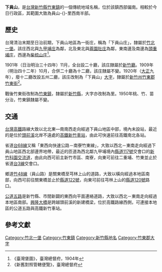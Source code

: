 {{noteTA
|1 = zh-cn:庄; zh-hk:庄; zh-tw:庄;
}}
'''下員山'''，是[[台灣|台灣]][[新竹縣|新竹縣]][[竹東鎮|竹東鎮]]的一個傳統地域名稱，位於該鎮西部偏南。相較於今日行政區，其範圍大致為員山-{}-里西南半部。

==歷史==
台灣清治末期至日治前期，下員山地區為一街庄，稱為「下員山庄」，隸屬於[[竹北一堡|竹北一堡]]。該庄西北與[[九甲埔庄|九甲埔庄]]為鄰，北及東北與[[蔴園肚庄|蔴園肚庄]]為鄰，東南邊及南邊為[[頭重埔庄|頭重埔庄]]，西邊為[[柴梳山庄|柴梳山庄]]<ref>《臺灣堡圖》，臺灣總督府，1904年</ref>。

1901年（日治明治三十四年）11月，全台設二十廳，該庄隸屬於[[新竹廳|新竹廳]]。1909年（明治四十二年）10月，合併二十廳為十二廳，該庄隸屬不變。1920年（[[大正|大正]]九年），廢十二廳改設五州二廳，該庄改制為「下員山」[[大字|大字]]，隸屬於[[新竹州|新竹州]][[竹東郡|竹東郡]][[竹東街|竹東街]]<ref>《新舊對照管轄便覽》，臺灣總督府</ref>。

戰後竹東街改制為[[竹東鎮|竹東鎮]]，隸屬於[[新竹縣|新竹縣]]，大字亦改制為里。1950年桃、竹、苗分治，竹東鎮隸屬不變。

==交通==
[[台灣高鐵|台灣高鐵]]路線大致以北北東—南南西走向經過下員山地區中部，境內未設站，最近的是位於[[頭前溪|頭前溪]]北岸不遠處的[[高鐵新竹車站|高鐵新竹車站]]，由此可快速前往高鐵南北各站。

省道[[台68線|台68線]]又稱「東西向快速公路－南寮竹東線」，大致以西北－東南走向經過下員山地區西北部邊界地帶，最近的匝道為西北鄰九甲埔境內[[縣道117號|縣道117號]]交會口的[[新竹科園交流道|新竹科園交流道]]，由此向西可前主新竹市區、南寮，向東可前往二重埔、竹東並止於省道[[台3線|台3線]]交會口。

鄉道[[竹48線|竹48線]]（員山路）是關東橋至芎林上山的道路，大致以橫向經過本地區南部，向西可前往關東橋並止於[[縣道122號|縣道122號]]，向東可前往芎林上山的[[縣道120號|縣道120號]]路口。

[[公道五路|公道五路]]是新竹縣、市間新闢的東西向平面連絡道路，大致以西北－東南走向經過本地區南部。[[興隆大橋|興隆大橋]]是跨越頭前溪的新建橋梁，位於高鐵路線西側，可連接本地區的公道五路與高鐵新竹車站。

==參考文獻==
{{reflist}}

{{竹東郡}}

[[Category:竹北一堡|Category:竹北一堡]]
[[Category:竹東鎮|Category:竹東鎮]]
[[Category:新竹縣地名|Category:新竹縣地名]]
[[Category:竹東郡大字|Category:竹東郡大字]]